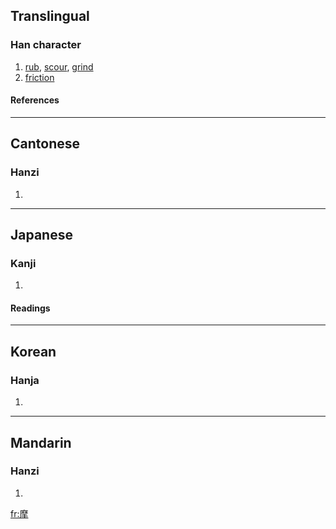 ==Translingual==
===Han character===
{{Han char|rn=64|rad=手|as=11|sn=14|four=0025<sub>2</sub>|canj=戈金手 (ICQ), 戈木手 (IDQ)}}
# [[rub]], [[scour]], [[grind]]
# [[friction]]
====References====
{{Han ref|kx=0450.280|dkj=12613|dj=0801.100|hdz=31940.070|uh=6469|ud=25705|bh=BCAF|bd=48303}}

----
==Cantonese==
===Hanzi===
{{yue-hanzi|jyut=|y=mo1}}
# {{defn|Cantonese}}

----
==Japanese==
===Kanji===
{{ja-kanji|grade=|rs=手11}}
# {{defn|Japanese}} 
====Readings====
{{ja-readings|on=[[ま]] (ma)|kun=[[する]] (suru)}}

----
==Korean==
===Hanja===
{{ko-hanja|hangeul=마|eumhun=|rv=ma|mr=ma|y=ma}}
# {{defn|Korean}}

----
==Mandarin==
===Hanzi===
{{cmn-hanzi|pin=[[mó]] (mo2)|wg=mo<sup>2</sup>}}
# {{defn|Mandarin}}

[[fr:摩]]